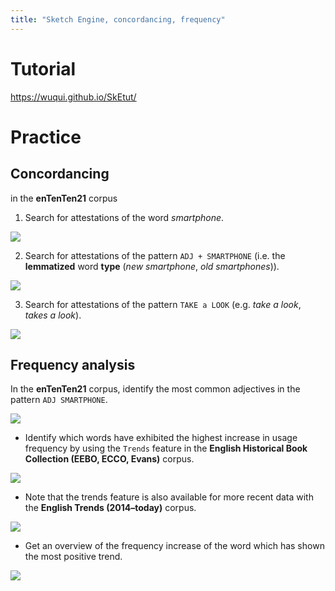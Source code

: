 ```yaml
---
title: "Sketch Engine, concordancing, frequency"
---
```

# Tutorial

<https://wuqui.github.io/SkEtut/>

# Practice 

## Concordancing

in the **enTenTen21** corpus

1. Search for attestations of the word *smartphone*.

![](att/image_1714135485736_0.png)

2. Search for attestations of the pattern `ADJ + SMARTPHONE` (i.e. the **lemmatized** word **type** (*new smartphone*, *old smartphones*)).

![](att/image_1714135531347_0.png)

3. Search for attestations of the pattern `TAKE a LOOK` (e.g. *take a look*, *takes a look*).

![](att/image_1714135724414_0.png)

## Frequency analysis

In the **enTenTen21** corpus, identify the most common adjectives in the pattern `ADJ SMARTPHONE`.

![](att/PastedImage20250514222525.png)

- Identify which words have exhibited the highest increase in usage frequency by using the `Trends` feature in the **English Historical Book Collection (EEBO, ECCO, Evans)** corpus.

![](att/image_1714687353581_0.png)

- Note that the trends feature is also available for more recent data with the **English Trends (2014–today)** corpus.

![](att/image_1714688137988_0.png)

- Get an overview of the frequency increase of the word which has shown the most positive trend.

![](att/image_1714688825574_0.png) 